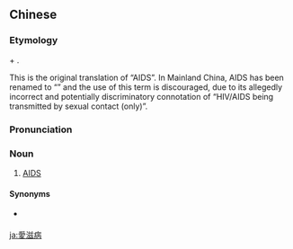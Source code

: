 {{also|爱滋病}}
==Chinese==
{{zh-forms|s=爱滋病|type=21|lit=love-borne disease}}
{{wikipedia|lang=zh}}

===Etymology===
{{zh-psm|AIDS}} + {{zh-l|病|disease}}.

This is the original translation of “AIDS”. In Mainland China, AIDS has been renamed to “{{zh-l|*艾滋病}}” and the use of this term is discouraged, due to its allegedly incorrect and potentially discriminatory connotation of “HIV/AIDS being transmitted by sexual contact (only)”.

===Pronunciation===
{{zh-pron
|m=àizībìng
|c=oi3 zi1 beng6
|h=pfs=oi-chṳ̂-phiang
|mn=tp:ài-chu-pīⁿ/kh:ài-chu-pēⁿ
|cat=n
}}

===Noun===
{{zh-noun}}

# {{lb|zh|chiefly|Taiwan|Hong Kong}} [[AIDS]]

====Synonyms====
* {{qualifier|Mainland China}} {{zh-l|艾滋病}}

[[ja:愛滋病]]